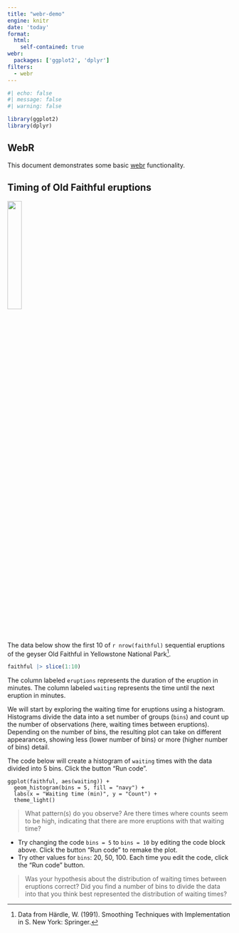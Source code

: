 ```yaml
---
title: "webr-demo"
engine: knitr
date: 'today'
format: 
  html: 
    self-contained: true 
webr: 
  packages: ['ggplot2', 'dplyr']
filters: 
  - webr
---
```


```r
#| echo: false
#| message: false
#| warning: false

library(ggplot2)
library(dplyr)
```


## WebR

This document demonstrates some basic [webr](https://docs.r-wasm.org/webr/latest/) functionality.


## Timing of Old Faithful eruptions

![](https://upload.wikimedia.org/wikipedia/commons/8/80/OldFaithful1948.jpg){fig-align="center" width="25%"}

The data below show the first 10 of `r nrow(faithful)` sequential eruptions of the geyser Old Faithful in Yellowstone National Park^[Data from Härdle, W. (1991). Smoothing Techniques with Implementation in S. New York: Springer.].

```r
faithful |> slice(1:10)
```

The column labeled `eruptions` represents the duration of the eruption in minutes. The column labeled `waiting` represents the time until the next eruption in minutes.

We will start by exploring the waiting time for eruptions using a histogram. Histograms divide the data into a set number of groups (`bins`) and count up the number of observations (here, waiting times between eruptions). Depending on the number of bins, the resulting plot can take on different appearances, showing less (lower number of bins) or more (higher number of bins) detail.

The code below will create a histogram of `waiting` times with the data divided into 5 bins. Click the button "Run code".

```webr-r
ggplot(faithful, aes(waiting)) +
  geom_histogram(bins = 5, fill = "navy") +
  labs(x = "Waiting time (min)", y = "Count") +
  theme_light()
```

> What pattern(s) do you observe? Are there times where counts seem to be high, indicating that there are more eruptions with that waiting time?

- Try changing the code `bins = 5` to `bins = 10` by editing the code block above. Click the button "Run code" to remake the plot.
- Try other values for `bins`: 20, 50, 100. Each time you edit the code, click the "Run code" button.

> Was your hypothesis about the distribution of waiting times between eruptions correct? Did you find a number of bins to divide the data into that you think best represented the distribution of waiting times?
